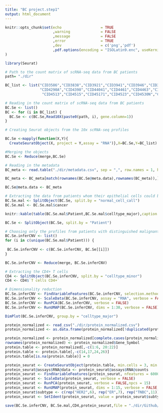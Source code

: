 ```yaml
---
title: "BC project.step1"
output: html_document
---
```


```r
knitr::opts_chunk$set(echo                  = TRUE
                      ,warning              = FALSE
                      ,message              = FALSE
                      ,error                = TRUE
                      ,dev                  = c('png','pdf')
                      ,pdf.options(encoding = "ISOLatin9.enc", useKerning=FALSE, useDingbats=FALSE)
)                      
```

```r
library(Seurat)
```

```r
# Path to the count matrix of scRNA-seq data from BC patients 
path= "./dir"

BC_list <- list("CID3586","CID3838","CID3921","CID3941","CID3946","CID3948","CID3963","CID4040","CID4066","CID4067",
                "CID4290A","CID4398","CID44041","CID4461","CID4463","CID4465","CID4471","CID4495","CID44971","CID44991",
                 "CID4513","CID4515","CID45171","CID4523","CID4530N","CID4535")

# Reading in the count matrix of scRNA-seq data from BC patients 
BC.Se <- list()
BC <- for (i in BC_list) {
  BC.Se <- c(BC.Se,Read10X(paste0(path, i), gene.column=1))
}

# Creating Seurat objects from the 10x scRNA-seq profiles

BC.Se <-mapply(function(X,Y){
  CreateSeuratObject(X, project = Y,assay = "RNA")},X=BC.Se,Y=BC_list)

#Merging the objects
BC.Se <- Reduce(merge,BC.Se)

```

```r
# Reading in the metadata
BC_meta <- read.table("./dir/metadata.csv", sep = ",", row.names = 1, header = T)

BC_meta <- BC_meta[match(rownames(BC.Se@meta.data),rownames(BC_meta)),]

BC.Se@meta.data <- BC_meta

```

```r
# Extracting the data from patients whom their epithelial cells could be distinguished to malignant and normal status.
BC.Se.mal <- SplitObject(BC.Se, split.by = "normal_cell_call")
BC.Se.mal <- BC.Se.mal$cancer

knitr::kable(table(BC.Se.mal$Patient,BC.Se.mal$celltype_major),caption = "The patients whom their epithelial cells \ncould be distinguished to malignant and normal status")

BC.Se <- SplitObject(BC.Se, split.by = "Patient")

# Choosing only the profiles from patients with distinguished malignant epithelial cells 
BC.Se.inferCNV <- list()
for (i in c(unique(BC.Se.mal$Patient))) {
 
 BC.Se.inferCNV <- c(BC.Se.inferCNV, BC.Se[[i]])
} 

BC.Se.inferCNV <- Reduce(merge, BC.Se.inferCNV)

```

```r
# Extracting the CD4+ T cells
CD4 <- SplitObject(BC.Se.inferCNV, split.by = "celltype_minor")
CD4 <- CD4$`T cells CD4+`
```


```r
# Dimensionality reduction
BC.Se.inferCNV <- FindVariableFeatures(BC.Se.inferCNV, selection.method = "vst",nfeatures = 6000)
BC.Se.inferCNV <- ScaleData(BC.Se.inferCNV, assay = "RNA", verbose = FALSE)
BC.Se.inferCNV <- RunPCA(BC.Se.inferCNV, verbose = FALSE)
BC.Se.inferCNV <- RunUMAP(BC.Se.inferCNV, dims = 1:30, verbose = FALSE)

DimPlot(BC.Se.inferCNV, group.by = "celltype_major")
```

```r
protein_normalized <- read_csv("./dir/protein_normalized.csv")
protein_normalized <- as.data.frame(protein_normalized[!duplicated(protein_normalized$Gene_Symbol),])

protein_normalized <- protein_normalized[complete.cases(protein_normalized$Gene_Symbol), ]
rownames(protein_normalized) <- protein_normalized$Gene_Symbol
protein.table <- protein_normalized[,-c(1:6, 20:22)]
protein.table <- protein.table[,-c(14,17,24,26)]
protein.table[is.na(protein.table)] = 0

protein_seurat <- CreateSeuratObject(protein.table, min.cells = 3, min.genes = 200, project = "Protein" )
protein_seurat@assays$RNA@data <- protein_seurat@assays$RNA@counts
protein_seurat <- FindVariableFeatures(protein_seurat, nfeatures = 6000)
protein_seurat <- ScaleData(protein_seurat, verbose = FALSE)
protein_seurat <- RunPCA(protein_seurat, verbose = FALSE,npcs = 15)
protein_seurat <- RunUMAP(protein_seurat, dims = 1:15, verbose = FALSE,n.neighbors =24 )
protein_seurat$subtype <- c(rep("HER2",6), rep("ER",7), rep("TNBC",11))
protein_seurat <- SetIdent(protein_seurat, value = protein_seurat$subtype)

```

```r
save(BC.Se.inferCNV, BC.Se.mal,CD4,protein_seurat,file = "./dir/Github/Step1.Data_processing.Rdata")
```
